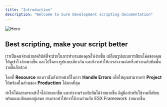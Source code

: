 ```yaml
---
title: "Introduction"
description: "Welcome to Sure Development scripting documentation"
---
```


<img
  className="block"
  src="/images/hero.png"
  alt="Hero"
/>

## Best scripting, make your script better

เราเป็นคนจำหน่ายสคริปต์ที่จะช่วยในการทำงานของคุณให้ง่ายขึ้น เปลี่ยนรูปแบบการเขียนโค้ดของคุณให้ดูเข้าใจง่ายมากขึ้น และไปในทางรูปแบบเดียวกัน และยังจะทำให้การส่งงานต่อหรือทำงานกับทีมนั้นง่ายขึ้นอีกด้วย

โดยที่ **Resource** ของเรานั้นยังทำหน้าที่ในการ **Handle Errors** เพื่อให้คุณสามารถทำ **Project** ให้พร้อมในส่วนของ **Production** ได้มากที่สุด

<CardGroup cols={2}>
  <Card title="Modern Coding" icon="box-check">
    ทำให้โค้ดสามารถเข้าใจได้ง่ายมากขึ้น และทำงานร่วมกับทีมได้ง่ายมากขึ้น
  </Card>
  <Card title="Reference APIs" icon="code">
    มีคู่มือสำหรับใช้งานที่เพียบพร้อมและอัพเดตอยู่เสมอ
  </Card>
  <Card title="Support Popular Framework" icon="stars">
    สามารถทำให้การใช้งานร่วมกับ ESX Framework ง่ายมากขึ้น
  </Card>
</CardGroup>